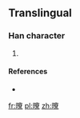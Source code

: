 ==Translingual==

===Han character===
{{Han char|rn=72|rad=日|as=15|sn=19|four=|canj=日十大火 (AJKF)|ids=⿰[[日]][[寮]]}}

# {{defn|Han|sort=日15}}

====References====
* {{Han ref|kx=0501.281|hdz=21541.071|uh=66E2|ud=26338}}

[[fr:曢]]
[[pl:曢]]
[[zh:曢]]